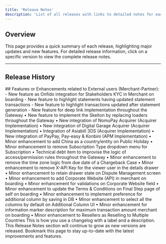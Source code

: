```yaml
---
title: 'Release Notes'
description: 'List of all releases with links to detailed notes for each version.'
---
```


## **Overview**

This page provides a quick summary of each release, highlighting major updates and new features. For detailed release information, click on a specific version to view the complete release notes.

***

## **Release History**

<Update label="2024-12-03" description="Release 20">
  ## Features or Enhancements related to External users (Merchant-Partner): 
  - New feature as Onfido integration for Stakeholders KYC in Merchant on boarding
  - New feature to highlight statements having updated statement transactions
  - New feature to highlight transactions updated after statement generation
  - New feature for  deep link implementation throughout the Gateway
  •	New feature to implement the Skelton by replacing loaders throughout the Gateway
  •	New integration of NomuPay Acquirer (Acquirer Implementation)
  •	New integration of Digital Garage Acquirer (Acquirer Implementation)
  •	Integration of Asiabill 3DS (Acquirer Implementation)
  •	New integration of PayPay, Pay-easy & Konbini (APM Implementation)
  •	Minor enhancement to add China as a country/entity on Public Holiday
  •	Minor enhancement to remove Subscription Type dropdown menu for Subscription
  •	Technical debt item to improvise the logic of access/permission rules throughout the Gateway
  •	Minor enhancement to remove the time zone logic from due date of a Chargeback Case
  •	Minor enhancement to remove X-API Key for the viewer user in the details drawer
  •	Minor enhancement to retain drawer state on Dispute Management screen
  •	Minor enhancement to add Corporate Website (API) in merchant on boarding
  •	Minor enhancement for validations on Corporate Website field
  •	Minor enhancement to update the Terms & Conditions on Final Step page of self on boarding
  •	Minor enhancement to implement preference for additional column by saving in DB
  •	Minor enhancement to select all the columns by default on Additional Column UI
  •	Minor enhancement  for information marker description for maximum transaction amount merchant on boarding
  •	Minor enhancement to Resellers as Reselling to Multiple Countries
</Update>

<Update label="2024-10-11" description="v0.1.0">
  This is how you use a changelog with a label
  and a description.
</Update>

<Note>
  This Release Notes section will continue to grow as new versions are released. Bookmark this page to stay up-to-date with the latest improvements and features.
</Note>